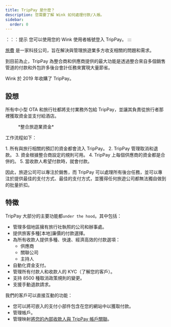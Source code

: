 ```yaml
---
title: TripPay 是什麼？
description: 您需要了解 Wink 如何處理付款/入帳。
sidebar:
  order: 0
---
```


：：：提示
您可以使用您的 Wink 使用者帳號登入 TripPay。
:::

[旅費](https://pay.wink.travel) 是一家科技公司，旨在解決與管理旅遊業多方收支相關的問題和需求。

到目前為止，TripPay 為整合商和供應商提供的最大功能是透過整合來自多個銷售管道的付款和外包許多後台會計任務來實現大量節省。

Wink 於 2019 年收購了 TripPay。

## 設想

所有中小型 OTA 和旅行社都將支付業務外包給 TripPay，並讓其負責從旅行者那裡獲取資金並支付給酒店。

<figure>
  <CloudinaryImage width="700" height="525" resize="scale" quality="best" alt="TripPay資金整合" src="academy/funds-consolidation" errorImage="noimage_opaque_nyrtl0.png" />

  <figcaption>*整合旅遊業資金*</figcaption>
</figure>


工作流程如下：

<Steps>
  1. 所有與旅行相關的預訂的資金都會流入 TripPay。
  2. TripPay 管理取消和退款。
  3. 資金根據整合商設定的規則可用。
  4. TripPay 上每個供應商的資金都是合併的。
  5. 當收款人希望付款時，就會付款。
</Steps>


因此，旅遊公司可以專注於銷售，而 TripPay 可以處理所有後台任務，並可以專注於提供最佳的支付方式、最佳的支付方式，並獲得任何旅遊公司都無法獨自做到的批量折扣。

## 特徵

TripPay 大部分的主要功能都`under the hood`。其中包括：

* 管理多個地區擁有旅行社執照的公司和辦事處。
* 提供旅客多種\[本地]廉價的付款選擇。
* 為所有收款人提供多種、快速、經濟高效的付款選項：
  * 供應商
  * 關聯公司
  * 主持人
* 自動化資金支付。
* 管理所有付款人和收款人的 KYC（了解您的客戶）。
* 支持 8500 種取消政策規則的變更。
* 支援手動退款請求。

我們的客戶可以直接互動的功能：

* 您可以將可嵌入的支付小部件包含在您的網站中以獲取付款。
* 管理帳戶。
* 管理映射[將您的內部收款人與 TripPay 帳戶關聯](/payment/mapping)。

